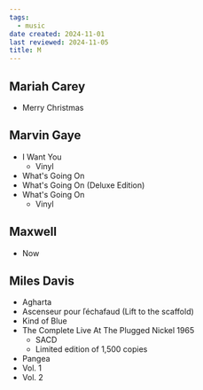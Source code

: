 ```yaml
---
tags:
  - music
date created: 2024-11-01
last reviewed: 2024-11-05
title: M
---
```


## Mariah Carey

- Merry Christmas

## Marvin Gaye

- I Want You
  - Vinyl
- What's Going On
- What's Going On (Deluxe Edition)
- What's Going On
  - Vinyl

## Maxwell

- Now

## Miles Davis

- Agharta
- Ascenseur pour ľéchafaud (Lift to the scaffold)
- Kind of Blue
- The Complete Live At The Plugged Nickel 1965
	- SACD
	- Limited edition of 1,500 copies
- Pangea
- Vol. 1
- Vol. 2
